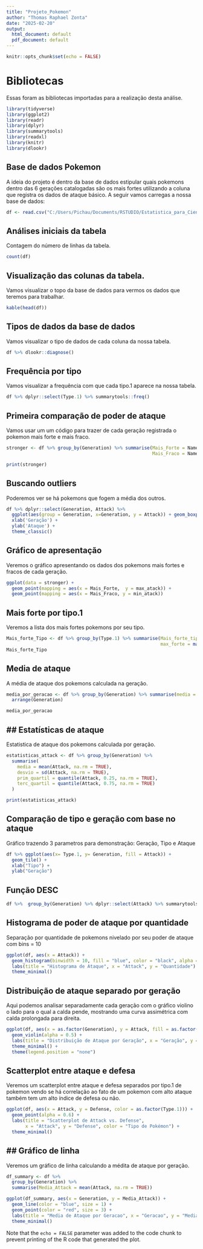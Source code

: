 ```yaml
---
title: "Projeto_Pokemon"
author: "Thomas Raphael Zonta"
date: "2025-02-20"
output:
  html_document: default
  pdf_document: default
---
```


```r
knitr::opts_chunk$set(echo = FALSE)
```

# Bibliotecas

Essas foram as bibliotecas importadas para a realização desta análise.

```r

library(tidyverse)
library(ggplot2)
library(readr)
library(dplyr)
library(summarytools)
library(readxl)
library(knitr)
library(dlookr)
```
## Base de dados Pokemon

 A ideia do projeto é dentro da base de dados estipular quais pokemons dentro das 6 gerações catalogadas são os mais fortes utilizando a coluna que registra os dados de ataque básico. A seguir vamos carregas a nossa base de dados:

```r
df <- read.csv("C:/Users/Pichau/Documents/RSTUDIO/Estatistica_para_Ciencia_Dados/pokemon.csv", stringsAsFactors = FALSE)


```

## Análises iniciais da tabela

Contagem do número de linhas da tabela.

```r
count(df)
```

## Visualização das colunas da tabela.

Vamos visualizar o topo da base de dados para vermos os dados que teremos para trabalhar.

```r
kable(head(df))
```

## Tipos de dados da base de dados

Vamos visualizar o tipo de dados de cada coluna da nossa tabela.

```r
df %>% dlookr::diagnose()
```

## Frequência por tipo

Vamos visualizar a frequência com que cada tipo.1 aparece na nossa tabela.

```r
df %>% dplyr::select(Type.1) %>% summarytools::freq()
```


## Primeira comparação de poder de ataque

Vamos usar um um código para trazer de cada geração registrada o pokemon mais forte e mais fraco.

```r
stronger <- df %>% group_by(Generation) %>% summarise(Mais_Forte = Name[which.max(Attack)],max_atack = max(Attack, na.rm = TRUE),
                                                      Mais_Fraco = Name[which.min(Attack)], min_atack = min(Attack, na.rm = TRUE))

print(stronger)
```

## Buscando outliers

Poderemos ver se há pokemons que fogem a média dos outros.

```r
df %>% dplyr::select(Generation, Attack) %>%
  ggplot(aes(group = Generation, x=Generation, y = Attack)) + geom_boxplot() +
  xlab('Geração') +
  ylab('Ataque') +
  theme_classic()
```



## Gráfico de apresentação

Veremos o gráfico apresentando os dados dos pokemons mais fortes e fracos de cada geração.

```r
ggplot(data = stronger) +
  geom_point(mapping = aes(x = Mais_Forte,  y = max_atack)) +
  geom_point(mapping = aes(x = Mais_Fraco, y = min_atack))
```

## Mais forte por tipo.1

Veremos a lista dos mais fortes pokemons por seu tipo.

```r
Mais_forte_Tipo <- df %>% group_by(Type.1) %>% summarise(Mais_forte_tipo1 = Name[which.max(Attack)],
                                                         max_forte = max(Attack, na.rm = TRUE)) %>% arrange(desc(max_forte))
Mais_forte_Tipo
```

## Media de ataque 

A média de ataque dos pokemons calculada na geração.

```r
media_por_geracao <- df %>% group_by(Generation) %>% summarise(media = mean(Attack, na.rm = TRUE)) %>%
  arrange(Generation)

media_por_geracao
```

## ## Estatísticas de ataque

Estatistica de ataque dos pokemons calculada por geração.

```r
estatisticas_attack <- df %>% group_by(Generation) %>%
  summarise(
    media = mean(Attack, na.rm = TRUE),
    desvio = sd(Attack, na.rm = TRUE),
    prim_quartil = quantile(Attack, 0.25, na.rm = TRUE),
    terc_quartil = quantile(Attack, 0.75, na.rm = TRUE)
  )

print(estatisticas_attack)
```

## Comparação de tipo e geração com base no ataque

Gráfico trazendo 3 parametros para demonstração: Geração, Tipo e Ataque

```r
df %>% ggplot(aes(x= Type.1, y= Generation, fill = Attack)) +
  geom_tile() +
  xlab("Tipo") +
  ylab("Geração")
```

## Função DESC

```r
df %>%  group_by(Generation) %>% dplyr::select(Attack) %>% summarytools::descr()
```

## Histograma de poder de ataque por quantidade

Separação por quantidade de pokemons nivelado por seu poder de ataque com bins = 10

```r
ggplot(df, aes(x = Attack)) +
  geom_histogram(binwidth = 10, fill = "blue", color = "black", alpha = 0.7) +
  labs(title = "Histograma de Ataque", x = "Attack", y = "Quantidade") +
  theme_minimal()
```

## Distribuição de ataque separado por geração

Aqui podemos analisar separadamente cada geração  com o gráfico violino o lado para o qual a calda pende, mostrando uma curva assimétrica com calda prolongada para direita.

```r
ggplot(df, aes(x = as.factor(Generation), y = Attack, fill = as.factor(Generation))) +
  geom_violin(alpha = 0.5) +
  labs(title = "Distribuição de Ataque por Geração", x = "Geração", y = "Ataque") +
  theme_minimal() +
  theme(legend.position = "none")
```


## Scatterplot entre ataque e defesa

Veremos um scatterplot entre ataque e defesa separados por tipo.1 de pokemon vendo se há correlação ao fato de um pokemon com alto ataque também tem um alto índice de defesa ou não.

```r
ggplot(df, aes(x = Attack, y = Defense, color = as.factor(Type.1))) +
  geom_point(alpha = 0.6) +
  labs(title = "Scatterplot de Attack vs. Defense",
       x = "Attack", y = "Defense", color = "Tipo de Pokémon") +
  theme_minimal()
```

## ## Gráfico de linha 

Veremos um gráfico de linha calculando a médita de ataque por geração.

```r
df_summary <- df %>%
  group_by(Generation) %>%
  summarise(Media_Attack = mean(Attack, na.rm = TRUE))

ggplot(df_summary, aes(x = Generation, y = Media_Attack)) +
  geom_line(color = "blue", size = 1) +  
  geom_point(color = "red", size = 3) + 
  labs(title = "Media de Ataque por Geracao", x = "Geracao", y = "Media de Ataque") +
  theme_minimal()
```








Note that the `echo = FALSE` parameter was added to the code chunk to prevent printing of the R code that generated the plot.
